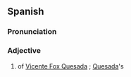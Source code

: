 ==Spanish==

===Pronunciation===
{{es-IPA}}

===Adjective===
{{es-adj}}

# {{lb|es|relational}} of [[w:Vicente Fox Quesada|Vicente Fox Quesada]] {{gl|president of [[Mexico]] from 2000 to 2006}}; [[Quesada]]'s
#: {{uxi|es|el gobierno '''foxista'''|the '''Quesada''' government, '''Quesada's''' government}}